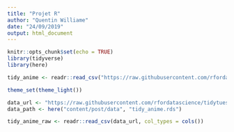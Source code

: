 ```yaml
---
title: "Projet R"
author: "Quentin Williame"
date: "24/09/2019"
output: html_document
---
```


```r
knitr::opts_chunk$set(echo = TRUE)
library(tidyverse)
library(here)

tidy_anime <- readr::read_csv("https://raw.githubusercontent.com/rfordatascience/tidytuesday/master/data/2019/2019-04-23/tidy_anime.csv")

theme_set(theme_light())

data_url <- "https://raw.githubusercontent.com/rfordatascience/tidytuesday/master/data/2019/2019-04-23/tidy_anime.csv"
data_path <- here("content/post/data", "tidy_anime.rds")

tidy_anime_raw <- readr::read_csv(data_url, col_types = cols())
```
